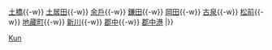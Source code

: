 {{鐵道路線|
| 模板名稱 =郡中線
| 名稱 = [[File:Iyotetsu new logo.png|80px|link=伊予鐵道]] <small>[[伊予鐵道]]</small> [[郡中線]]
| 代表色 = #E62
| 背景色 = #EEE
| 車站列表 =  [[松山市站|松山市]]{{-w}} [[土橋站 (愛媛縣)|土橋]]{{-w}} [[土居田站|土居田]]{{-w}} [[余戶站|余戶]]{{-w}} [[鎌田站|鎌田]]{{-w}} [[岡田站 (愛媛縣)|岡田]]{{-w}} [[古泉站 (伊予铁道)|古泉]]{{-w}} [[松前站|松前]]{{-w}} [[地藏町站|地藏町]]{{-w}} [[新川站 (愛媛縣)|新川]]{{-w}} [[郡中站|郡中]]{{-w}} [[郡中港站|郡中港]]
|}}<noinclude>
[[Category:伊予鐵道路線模板|Kun]]

</noinclude>